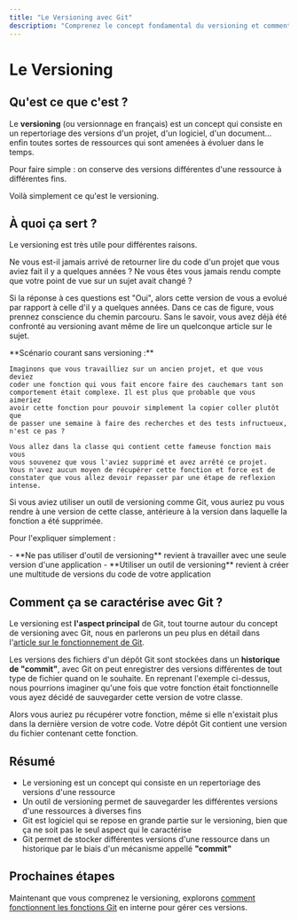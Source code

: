 ```yaml
---
title: "Le Versioning avec Git"
description: "Comprenez le concept fondamental du versioning et comment Git implémente le contrôle de version pour suivre les modifications dans vos projets."
---
```


# Le Versioning

## Qu'est ce que c'est ?

Le **versioning** (ou versionnage en français) est un concept qui consiste en un repertoriage des versions d'un projet, d'un logiciel, d'un document... enfin toutes sortes de ressources qui sont amenées à évoluer dans le temps.

Pour faire simple : on conserve des versions différentes d'une ressource à différentes fins.

Voilà simplement ce qu'est le versioning.

## À quoi ça sert ?

Le versioning est très utile pour différentes raisons.

Ne vous est-il jamais arrivé de retourner lire du code d'un projet que vous aviez fait il y a quelques années ? Ne vous êtes vous jamais rendu compte que votre point de vue sur un sujet avait changé ?

Si la réponse à ces questions est "Oui", alors cette version de vous a evolué par rapport à celle d'il y a quelques années. Dans ce cas de figure, vous prennez conscience du chemin parcouru. Sans le savoir, vous avez déjà été confronté au versioning avant même de lire un quelconque article sur le sujet.

<Note type="warning">
**Scénario courant sans versioning :**

```text
Imaginons que vous travailliez sur un ancien projet, et que vous deviez 
coder une fonction qui vous fait encore faire des cauchemars tant son 
comportement était complexe. Il est plus que probable que vous aimeriez 
avoir cette fonction pour pouvoir simplement la copier coller plutôt que 
de passer une semaine à faire des recherches et des tests infructueux, 
n'est ce pas ?

Vous allez dans la classe qui contient cette fameuse fonction mais vous 
vous souvenez que vous l'aviez supprimé et avez arrêté ce projet. 
Vous n'avez aucun moyen de récupérer cette fonction et force est de 
constater que vous allez devoir repasser par une étape de reflexion intense.
```
</Note>

Si vous aviez utiliser un outil de versioning comme Git, vous auriez pu vous rendre à une version de cette classe, antérieure à la version dans laquelle la fonction a été supprimée.

Pour l'expliquer simplement :

<Note type="info">
- **Ne pas utiliser d'outil de versioning** revient à travailler avec une seule version d'une application
- **Utiliser un outil de versioning** revient à créer une multitude de versions du code de votre application
</Note>

## Comment ça se caractérise avec Git ?

Le versioning est **l'aspect principal** de Git, tout tourne autour du concept de versioning avec Git, nous en parlerons un peu plus en détail dans l'[article sur le fonctionnement de Git](/docs/basics/git/git-functions).

Les versions des fichiers d'un dépôt Git sont stockées dans un **historique de "commit"**, avec Git on peut enregistrer des versions différentes de tout type de fichier quand on le souhaite. En reprenant l'exemple ci-dessus, nous pourrions imaginer qu'une fois que votre fonction était fonctionnelle vous ayez décidé de sauvegarder cette version de votre classe.

<Note type="success">
Alors vous auriez pu récupérer votre fonction, même si elle n'existait plus dans la dernière version de votre code. Votre dépôt Git contient une version du fichier contenant cette fonction.
</Note>

## Résumé

- Le versioning est un concept qui consiste en un repertoriage des versions d'une ressource
- Un outil de versioning permet de sauvegarder les différentes versions d'une ressources à diverses fins
- Git est logiciel qui se repose en grande partie sur le versioning, bien que ça ne soit pas le seul aspect qui le caractérise
- Git permet de stocker différentes versions d'une ressource dans un historique par le biais d'un mécanisme appellé **"commit"**

## Prochaines étapes

Maintenant que vous comprenez le versioning, explorons [comment fonctionnent les fonctions Git](/docs/basics/git/git-functions) en interne pour gérer ces versions.